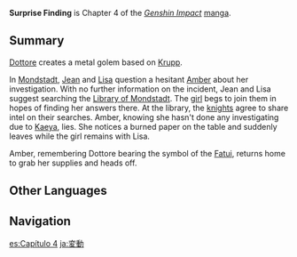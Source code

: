 {{Manga Infobox
|title = Surprise Finding
|image = <gallery>
Manga Chapter 04 Cover 1.png|Part 1
Manga Chapter 04 Cover 2.png|Part 2
</gallery>
|chapter = 4
|characters = Amber;Collei;Jean;Lisa;Dottore
|prev = Lost and Found
|next = Dangerous Grounds
|link = https://genshin.hoyoverse.com/en/manga/detail/104870
|link2 = https://genshin.hoyoverse.com/en/manga/detail/104871
}}
{{Description|Surprisingly, [[Jean]] and [[Lisa]] were searching for the truth about the Serpent of Black Fire as well. [[Amber]] decided to contribute whatever she had in this investigation.}}
'''Surprise Finding''' is Chapter 4 of the ''[[Genshin Impact]]'' [[manga]].

==Summary==
[[The Doctor|Dottore]] creates a metal golem based on [[Krupp]].

In [[Mondstadt]], [[Jean]] and [[Lisa]] question a hesitant [[Amber]] about her investigation. With no further information on the incident, Jean and Lisa suggest searching the [[Mondstadt Library|Library of Mondstadt]]. The [[Collei|girl]] begs to join them in hopes of finding her answers there. At the library, the [[Knights of Favonius|knights]] agree to share intel on their searches. Amber, knowing she hasn't done any investigating due to [[Kaeya]], lies. She notices a burned paper on the table and suddenly leaves while the girl remains with Lisa.

Amber, remembering Dottore bearing the symbol of the [[Fatui]], returns home to grab her supplies and heads off.

==Other Languages==
{{Other Languages
|en      = Surprise Finding
|zhs     = 变动
|zhs_rm  = Biàndòng
|zht     = 變動
|zht_rm  = Biàndòng
|zh_tl   = Change
|ja      = 変動
|ja_rm   = Hendou
|ja_tl   = Change
|ko      = {{tt|변동|變動}}
|ko_tl   = Change
|es      = Hallazgo Inesperado
|es_tl   = Unexpected Finding
|fr      = Découverte Inattendue
|fr_tl   = Unexpected Discovery
|ru      = Неожиданная Зацепка
|ru_tl   = Unexpected Snag
|th      = ค้นพบ
|th_rm   = Kon Phop
|th_tl   = To Discover
|vi      = {{tt|Biến Động|變動}}
|vi_tl   = Change
|de      = Eine neue Erkenntnis
|de_tl   = A New Finding
|id      = Penemuan Mengejutkan
|id_tl   = Shocking Discovery
|pt      = Descoberta Inesperada
|pt_tl   = 
|tr      = Sürpriz Gelişme
|tr_tl   = 
|it      = Una scoperta inaspettata
|it_tl   = 
}}

==Navigation==
{{Manga Navbox}}

[[es:Capítulo 4]]
[[ja:変動]]